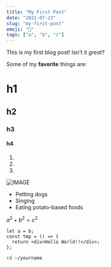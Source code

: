 ```yaml
---
title: "My First Post"
date: "2021-07-23"
slug: "my-first-post"
emoji: "📖"
tags: ["a", "b", "c"]
---
```


This is my first blog post! Isn't it _great_?

Some of my **favorite** things are:

# h1

## h2

### h3

#### h4

1.
2.
3.

![IMAGE](./icon.png)

- Petting dogs
- Singing
- Eating potato-based foods

$a^2 + b^2 = c^2$

```tsx
let a = b;
const tmp = () => {
  return <div>Hello World!!</div>;
};
```

```bash
cd ~/yourname
```
